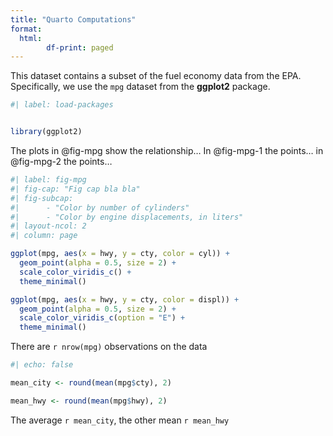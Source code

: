```yaml
---
title: "Quarto Computations"
format: 
  html:
        df-print: paged
---
```


This dataset contains a subset of the fuel economy data from the EPA. Specifically, we use the `mpg` dataset from the **ggplot2** package.

```r
#| label: load-packages


library(ggplot2)
```

The plots in @fig-mpg show the relationship... In @fig-mpg-1 the points... in @fig-mpg-2 the points...

```r
#| label: fig-mpg
#| fig-cap: "Fig cap bla bla"
#| fig-subcap:
#|      - "Color by number of cylinders"
#|      - "Color by engine displacements, in liters"
#| layout-ncol: 2
#| column: page

ggplot(mpg, aes(x = hwy, y = cty, color = cyl)) +
  geom_point(alpha = 0.5, size = 2) +
  scale_color_viridis_c() +
  theme_minimal()

ggplot(mpg, aes(x = hwy, y = cty, color = displ)) +
  geom_point(alpha = 0.5, size = 2) +
  scale_color_viridis_c(option = "E") +
  theme_minimal()

```

There are `r nrow(mpg)` observations on the data

```r
#| echo: false

mean_city <- round(mean(mpg$cty), 2)

mean_hwy <- round(mean(mpg$hwy), 2)
```

The average `r mean_city`, the other mean `r mean_hwy`
